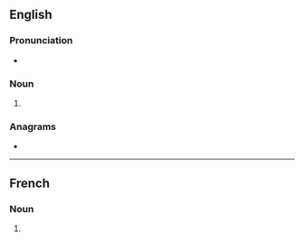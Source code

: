 {{also|bäsins}}
==English==

===Pronunciation===
* {{IPA|/ˈbeɪsɪnz/|lang=en}}

===Noun===
{{head|en|noun plural form}}

# {{plural of|basin|lang=en}}

===Anagrams===
* {{anagrams|en|nisbas|sabins}}

----

==French==

===Noun===
{{head|fr|noun plural form|g=?}}

# {{plural of|basin|lang=fr}}